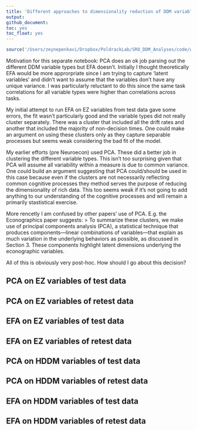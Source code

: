 ```yaml
---
title: 'Different approaches to dimensionality reduction of DDM variables'
output:
github_document:
toc: yes
toc_float: yes
---
```


```r
source('/Users/zeynepenkavi/Dropbox/PoldrackLab/SRO_DDM_Analyses/code/workspace_scripts/SRO_DDM_Analyses_Workspace.R')
```

Motivation for this separate notebook: PCA does an ok job parsing out the different DDM variable types but EFA doesn't. Initially I thought theoretically EFA would be more approrpriate since I am trying to capture 'latent variables' and didn't want to assume that the variables don't have any unique variance. I was particularly reluctant to do this since the same task correlations for all variable types were higher than correlations across tasks.

My initial attempt to run EFA on EZ variables from test data gave some errors, the fit wasn't particularly good and the variable types did not really cluster separately. There was a cluster that included all the drift rates and another that included the majority of non-decision times. One could make an argument on using these clusters only as they capture separable processes but seems weak considering the bad fit of the model.

My earlier efforts (pre Neuroecon) used PCA. These did a better job in clustering the different variable types. This isn't too surprising given that PCA will assume all variability within a measure is due to common variance. One could build an argument suggesting that PCA could/should be used in this case because even if the clusters are not necessarily reflecting common cognitive processes they method serves the purpose of reducing the dimensionality of rich data. This too seems weak if it's not going to add anything to our understanding of the cognitive processes and will remain a primarily stastistical exercise.

More rencetly I am confused by other papers' use of PCA. E.g. the Econographics paper suggests:
> To summarize these clusters, we make use of principal components analysis (PCA), a statistical technique that produces components—linear combinations of variables—that explain as much variation in the underlying behaviors as possible, as discussed in Section 3. These components highlight latent dimensions underlying the econographic variables.

All of this is obviously very post-hoc. How should I go about this decision?

## PCA on EZ variables of test data

## PCA on EZ variables of retest data

## EFA on EZ variables of test data

## EFA on EZ variables of retest data

## PCA on HDDM variables of test data

## PCA on HDDM variables of retest data

## EFA on HDDM variables of test data

## EFA on HDDM variables of retest data